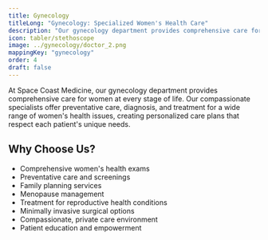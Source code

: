 ```yaml
---
title: Gynecology
titleLong: "Gynecology: Specialized Women's Health Care"
description: "Our gynecology department provides comprehensive care for women at every stage of life."
icon: tabler/stethoscope
image: ../gynecology/doctor_2.png
mappingKey: "gynecology"
order: 4
draft: false
---
```


At Space Coast Medicine, our gynecology department provides comprehensive care for women at every stage of life. Our compassionate specialists offer preventative care, diagnosis, and treatment for a wide range of women's health issues, creating personalized care plans that respect each patient's unique needs.

## Why Choose Us?

- Comprehensive women's health exams
- Preventative care and screenings
- Family planning services
- Menopause management
- Treatment for reproductive health conditions
- Minimally invasive surgical options
- Compassionate, private care environment
- Patient education and empowerment
